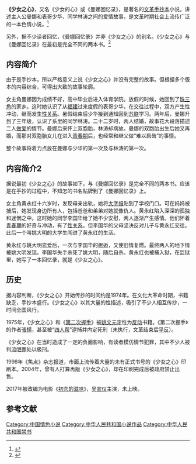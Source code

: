 '''《少女之心》'''，又名《少女的心》或《曼娜回忆录》，是著名的[[文革手抄本|文革手抄本]]小说。讲述主人公曼娜和表哥少华、同学林涛之间的爱情故事，是文革时期社会上流传广泛的一本色情小说。<ref>{{Cite web|title=“黄色”手抄本《少女之心》:一代人的阅读记忆|url=http://news.xinhuanet.com/book/2010-05/21/c_12125761.htm|accessdate=2012-03-21|date=2010-05-21|publisher=新华网|archiveurl=https://web.archive.org/web/20111219150357/http://news.xinhuanet.com/book/2010-05/21/c_12125761.htm|archivedate=2011-12-19|dead-url=no}}</ref>

另外，据不少读者回忆，《曼娜回忆录》并非《少女之心》的别名。《少女之心》与《曼娜回忆录》在最初是完全不同的两本书。<ref>{{Cite web |url=https://www.99csw.com/book/7967/276268.htm |title=1 性文学与性意识的萌动：《曼娜回忆录》、《少女的心》 |access-date=2021-09-03 |archive-date=2021-09-03 |archive-url=https://web.archive.org/web/20210903230144/https://www.99csw.com/book/7967/276268.htm |dead-url=no }}</ref>

==内容简介==

由于是手抄本，所以严格意义上说《少女之心》并没有完整的故事。但根据多个版本的内容综合，可得出大致的故事轮廓。

女主角曼娜因为成绩不好，高中毕业后进入体育学院。放假的时候，她回到了[[珠三角|珠三角]]的家乡。这时她认识了从[[福建|福建]]过来度假的表哥少华，在交往过程中，双方产生性冲动，继而发生[[性关系|性关系]]。暑假结束后少华接到通知回到[[苏联|苏联]]学习。两年后，曼娜升到了三年级，认识了系里的同学林涛。二十二岁时，两人结婚，故事花大段落描述二人[[做爱|做爱]]的情节。曼娜后来怀上双胞胎，林涛却病故。曼娜的双胞胎出生后她又再婚，而那对双胞胎女儿在进入[[青春期|青春期]]后，也经常和继父做“难以启齿”的事情。

整个故事将着力点放在曼娜与少华的第一次及与林涛的第一次。

==内容简介2==

据说最初《少女之心》的故事如下，与《曼娜回忆录》是完全不同的两本书。应该是在手抄的过程中，不知怎的书名贴牌到了《曼娜回忆录》上。

女主角黄永红十六岁时，发现母亲出轨，她将[[大字报|大字报]]贴到了学校门口。可在妈妈被捕后，她发现身边所有人，包括爸爸和弟弟对她就像仇人。黄永红陷入深深的孤独和迷惘之中。这时她的同学李国华给了她不少安慰，两人逐渐产生感情。他们怀着[[青春期|青春期]]的好奇与冲动，有了[[性关系|性关系]]。但李国华的父母坚决反对儿子与黄永红交往。此后一个叫姚大明的大学生闯进了黄永红的生活。

黄永红与姚大明恋爱后，一次与李国华的邂逅，又使旧情复燃。最终两人的地下情被姚大明发现。李国华失手杀死了姚大明，随后自杀。黄永红也被捕入狱，在监狱里，她写了一本回忆录，就是《少女之心》。

==历史==
据内容判断，《少女之心》开始传抄的时间约是1974年。在文化大革命时期，书籍缺乏，手抄本盛行。《少女之心》以其大量的性描述，吸引了不少人相互传抄，一时间全国风行。

1975年，《少女之心》和《[[第二次握手|第二次握手]]》被[[姚文元|姚文元]]定性为[[反动|反动]]书籍。《第二次握手》的作者[[張揚_(作家)|張揚]]，甚至被“[[四人帮|四人帮]]”逮捕并内定死刑（未执行，文革结束后[[平反|平反]]）。

《少女之心》在当时造成了一定的负面影响，有读者模仿情节犯罪，其中不少人被判[[流氓罪|流氓罪]]处以极刑。

1998年《焦点》杂志报道，市面上流传着大量的未有正式书号的《少女之心》印刷本。2004年，曾有人打算再版《少女之心》，却在印刷完成后被政府禁止出售。

2017年被改编为电影《[[初恋的滋味|初恋的滋味]]》，[[吴宣仪|吴宣仪]]主演，未上映。

== 参考文献 ==
{{Reflist}}

[[Category:中国情色小说|Category:中国情色小说]]
[[Category:中华人民共和国小说作品|Category:中华人民共和国小说作品]]
[[Category:中华人民共和国禁书|Category:中华人民共和国禁书]]